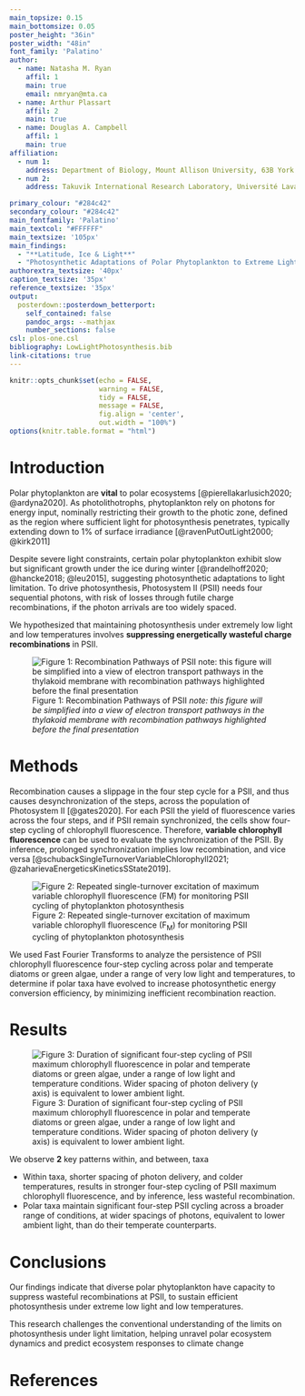```yaml
---
main_topsize: 0.15
main_bottomsize: 0.05
poster_height: "36in"
poster_width: "48in"
font_family: 'Palatino'
author:
  - name: Natasha M. Ryan
    affil: 1
    main: true
    email: nmryan@mta.ca
  - name: Arthur Plassart
    affil: 2
    main: true
  - name: Douglas A. Campbell
    affil: 1
    main: true
affiliation:
  - num 1:
    address: Department of Biology, Mount Allison University, 63B York St., Sackville NB, Canada, E4L 1G7.
  - num 2:
    address: Takuvik International Research Laboratory, Université Laval (Canada) & CNRS (France), Departement de Biologie and Québec-Océan,Université Laval, Québec, QC, G1V 0A6, Canada

primary_colour: "#284c42" 
secondary_colour: "#284c42" 
main_fontfamily: 'Palatino'
main_textcol: "#FFFFFF" 
main_textsize: '105px'
main_findings:
  - "**Latitude, Ice & Light**"
  - "Photosynthetic Adaptations of Polar Phytoplankton to Extreme Light Limitation"
authorextra_textsize: '40px'
caption_textsize: '35px'
reference_textsize: '35px'
output: 
  posterdown::posterdown_betterport:
    self_contained: false
    pandoc_args: --mathjax
    number_sections: false
csl: plos-one.csl
bibliography: LowLightPhotosynthesis.bib
link-citations: true
---
```


```r
knitr::opts_chunk$set(echo = FALSE,
                      warning = FALSE,
                      tidy = FALSE,
                      message = FALSE,
                      fig.align = 'center',
                      out.width = "100%")
options(knitr.table.format = "html") 
```


# Introduction

Polar phytoplankton are **vital** to polar ecosystems [@pierellakarlusich2020; @ardyna2020]. As photolithotrophs, phytoplankton rely on photons for energy input, nominally restricting their growth to the photic zone, defined as the region where sufficient light for photosynthesis penetrates, typically extending down to 1% of surface irradiance [@ravenPutOutLight2000; @kirk2011]

Despite severe light constraints, certain polar phytoplankton exhibit slow but significant growth under the ice during winter [@randelhoff2020; @hancke2018; @leu2015], suggesting photosynthetic adaptations to light limitation. To drive photosynthesis, Photosystem II (PSII) needs four sequential photons, with risk of losses through futile charge recombinations, if the photon arrivals are too widely spaced.

We hypothesized that maintaining photosynthesis under extremely low light and low temperatures involves **suppressing energetically wasteful charge recombinations** in PSII.

![Figure 1: Recombination Pathways of PSII *note: this figure will be simplified into a view of electron transport pathways in the thylakoid membrane with recombination pathways highlighted before the final presentation*](figure_recombination.png)

# Methods


Recombination causes a slippage in the four step cycle for a PSII, and thus causes desynchronization of the steps, across the population of Photosystem II [@gates2020].  For each PSII the yield of fluorescence varies across the four steps, and if PSII remain synchronized, the cells show four-step cycling of chlorophyll fluorescence. Therefore, **variable chlorophyll fluorescence** can be used to evaluate the synchronization of the PSII.  By inference, prolonged synchronization implies low recombination, and vice versa [@schubackSingleTurnoverVariableChlorophyll2021; @zaharievaEnergeticsKineticsSState2019].  

![Figure 2: Repeated single-turnover excitation of maximum variable chlorophyll fluorescence (F~M~) for monitoring PSII cycling of phytoplankton photosynthesis](StChlF.png)

We used Fast Fourier Transforms to analyze the persistence of PSII chlorophyll fluorescence four-step cycling across polar and temperate diatoms or green algae,  under a range of very low light and temperatures, to determine if polar taxa have evolved to increase photosynthetic energy conversion efficiency, by minimizing inefficient recombination reaction. 

# Results


![Figure 3: Duration of significant four-step cycling of PSII maximum chlorophyll fluorescence in polar and temperate diatoms or green algae, under a range of low light and temperature conditions. Wider spacing of photon delivery (y axis) is equivalent to lower ambient light. ](heatmap.png)

We observe **2** key patterns within, and between, taxa

* Within taxa, shorter spacing of photon delivery, and colder temperatures,  results in stronger four-step cycling of PSII maximum chlorophyll fluorescence, and by inference, less wasteful recombination.
* Polar taxa maintain significant four-step PSII cycling across a broader range of conditions, at wider spacings of photons, equivalent to lower ambient light, than do their temperate counterparts. 

# Conclusions
Our findings indicate that diverse polar phytoplankton have capacity to suppress wasteful recombinations at PSII, to sustain efficient photosynthesis under extreme low light and low temperatures.

This research challenges the conventional understanding of the limits on photosynthesis under light limitation, helping unravel polar ecosystem dynamics and predict ecosystem responses to climate change

# References

